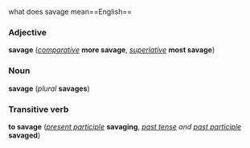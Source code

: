 what does savage mean==English==
===Adjective===
'''savage''' (''[[comparative]]'' '''more savage''', ''[[superlative]]'' '''most savage''')

===Noun===
'''savage''' (''plural'' '''savages''')

===Transitive verb===
'''to savage''' (''[[present participle]]'' '''savaging''', ''[[past tense]] and [[past participle]]'' '''savaged''')
